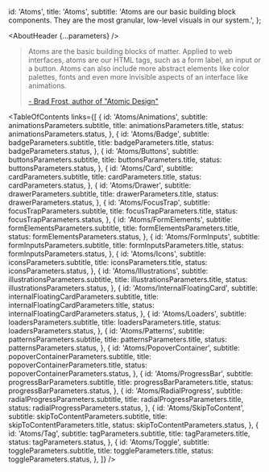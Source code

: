 


  id: 'Atoms',
  title: 'Atoms',
  subtitle:
    'Atoms are our basic building block components. They are the most granular, low-level visuals in our system.',
};

<Meta title="Atoms/About" />

<AboutHeader {...parameters} />

> Atoms are the basic building blocks of matter. Applied to web interfaces, atoms are our HTML tags, such as a form label, an input or a button. Atoms can also include more abstract elements like color palettes, fonts and even more invisible aspects of an interface like animations.
>
> [- Brad Frost, author of "Atomic Design"](https://bradfrost.com/blog/post/atomic-web-design/#atoms)

<TableOfContents
  links={[
    {
      id: 'Atoms/Animations',
      subtitle: animationsParameters.subtitle,
      title: animationsParameters.title,
      status: animationsParameters.status,
    },
    {
      id: 'Atoms/Badge',
      subtitle: badgeParameters.subtitle,
      title: badgeParameters.title,
      status: badgeParameters.status,
    },
    {
      id: 'Atoms/Buttons',
      subtitle: buttonsParameters.subtitle,
      title: buttonsParameters.title,
      status: buttonsParameters.status,
    },
    {
      id: 'Atoms/Card',
      subtitle: cardParameters.subtitle,
      title: cardParameters.title,
      status: cardParameters.status,
    },
    {
      id: 'Atoms/Drawer',
      subtitle: drawerParameters.subtitle,
      title: drawerParameters.title,
      status: drawerParameters.status,
    },
    {
      id: 'Atoms/FocusTrap',
      subtitle: focusTrapParameters.subtitle,
      title: focusTrapParameters.title,
      status: focusTrapParameters.status,
    },
    {
      id: 'Atoms/FormElements',
      subtitle: formElementsParameters.subtitle,
      title: formElementsParameters.title,
      status: formElementsParameters.status,
    },
    {
      id: 'Atoms/FormInputs',
      subtitle: formInputsParameters.subtitle,
      title: formInputsParameters.title,
      status: formInputsParameters.status,
    },
    {
      id: 'Atoms/Icons',
      subtitle: iconsParameters.subtitle,
      title: iconsParameters.title,
      status: iconsParameters.status,
    },
    {
      id: 'Atoms/Illustrations',
      subtitle: illustrationsParameters.subtitle,
      title: illustrationsParameters.title,
      status: illustrationsParameters.status,
    },
    {
      id: 'Atoms/InternalFloatingCard',
      subtitle: internalFloatingCardParameters.subtitle,
      title: internalFloatingCardParameters.title,
      status: internalFloatingCardParameters.status,
    },
    {
      id: 'Atoms/Loaders',
      subtitle: loadersParameters.subtitle,
      title: loadersParameters.title,
      status: loadersParameters.status,
    },
    {
      id: 'Atoms/Patterns',
      subtitle: patternsParameters.subtitle,
      title: patternsParameters.title,
      status: patternsParameters.status,
    },
    {
      id: 'Atoms/PopoverContainer',
      subtitle: popoverContainerParameters.subtitle,
      title: popoverContainerParameters.title,
      status: popoverContainerParameters.status,
    },
    {
      id: 'Atoms/ProgressBar',
      subtitle: progressBarParameters.subtitle,
      title: progressBarParameters.title,
      status: progressBarParameters.status,
    },
    {
      id: 'Atoms/RadialProgress',
      subtitle: radialProgressParameters.subtitle,
      title: radialProgressParameters.title,
      status: radialProgressParameters.status,
    },
    {
      id: 'Atoms/SkipToContent',
      subtitle: skipToContentParameters.subtitle,
      title: skipToContentParameters.title,
      status: skipToContentParameters.status,
    },
    {
      id: 'Atoms/Tag',
      subtitle: tagParameters.subtitle,
      title: tagParameters.title,
      status: tagParameters.status,
    },
    {
      id: 'Atoms/Toggle',
      subtitle: toggleParameters.subtitle,
      title: toggleParameters.title,
      status: toggleParameters.status,
    },
  ]}
/>
